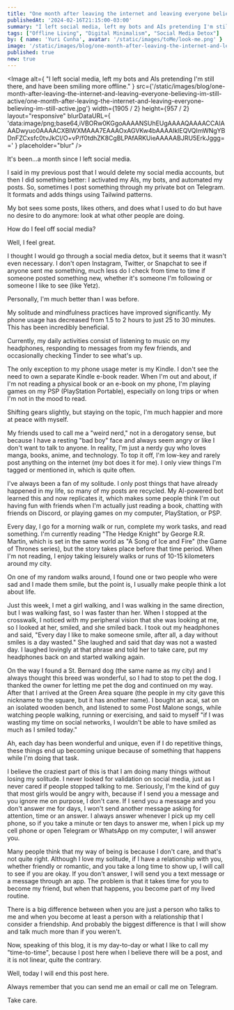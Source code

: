 ```yaml
---
title: "One month after leaving the internet and leaving everyone believing I'm still active"
publishedAt: '2024-02-16T21:15:00-03:00'
summary: "I left social media, left my bots and AIs pretending I'm still there, and have been smiling more offline."
tags: ["Offline Living", "Digital Minimalism", "Social Media Detox"]
by: { name: 'Yuri Cunha', avatar: '/static/images/toMe/look-me.png' }
image: '/static/images/blog/one-month-after-leaving-the-internet-and-leaving-everyone-believing-im-still-active/one-month-after-leaving-the-internet-and-leaving-everyone-believing-im-still-active.jpg'
published: true
new: true
---
```


<Image
  alt={
    "I left social media, left my bots and AIs pretending I'm still there, and have been smiling more offline."
  }
  src={'/static/images/blog/one-month-after-leaving-the-internet-and-leaving-everyone-believing-im-still-active/one-month-after-leaving-the-internet-and-leaving-everyone-believing-im-still-active.jpg'}
  width={1905 / 2}
  height={957 / 2}
  layout="responsive"
  blurDataURL={
    'data:image/png;base64,iVBORw0KGgoAAAANSUhEUgAAAAQAAAACCAIAAADwyuo0AAAACXBIWXMAAA7EAAAOxAGVKw4bAAAAIklEQVQImWNgYBDnFZCxsfc0tvJkCI/O+vP/f0tdhZK8CgBLPAfARKUieAAAAABJRU5ErkJggg=='
  }
  placeholder="blur"
/>

It's been...a month since I left social media.

I said in my previous post that I would delete my social media accounts, but then I did something better: I activated my AIs, my bots, and automated my posts. So, sometimes I post something through my private bot on Telegram. It formats and adds things using Tailwind patterns.

My bot sees some posts, likes others, and does what I used to do but have no desire to do anymore: look at what other people are doing.

How do I feel off social media?

Well, I feel great.

I thought I would go through a social media detox, but it seems that it wasn't even necessary. I don't open Instagram, Twitter, or Snapchat to see if anyone sent me something, much less do I check from time to time if someone posted something new, whether it's someone I'm following or someone I like to see (like Yetz).

Personally, I'm much better than I was before.

My solitude and mindfulness practices have improved significantly. My phone usage has decreased from 1.5 to 2 hours to just 25 to 30 minutes. This has been incredibly beneficial.

Currently, my daily activities consist of listening to music on my headphones, responding to messages from my few friends, and occasionally checking Tinder to see what's up.

The only exception to my phone usage meter is my Kindle. I don't see the need to own a separate Kindle e-book reader. When I'm out and about, if I'm not reading a physical book or an e-book on my phone, I'm playing games on my PSP (PlayStation Portable), especially on long trips or when I'm not in the mood to read.

Shifting gears slightly, but staying on the topic, I'm much happier and more at peace with myself.

My friends used to call me a "weird nerd," not in a derogatory sense, but because I have a resting "bad boy" face and always seem angry or like I don't want to talk to anyone. In reality, I'm just a nerdy guy who loves manga, books, anime, and technology. To top it off, I'm low-key and rarely post anything on the internet (my bot does it for me). I only view things I'm tagged or mentioned in, which is quite often.

I've always been a fan of my solitude. I only post things that have already happened in my life, so many of my posts are recycled. My AI-powered bot learned this and now replicates it, which makes some people think I'm out having fun with friends when I'm actually just reading a book, chatting with friends on Discord, or playing games on my computer, PlayStation, or PSP.

Every day, I go for a morning walk or run, complete my work tasks, and read something. I'm currently reading "The Hedge Knight" by George R.R. Martin, which is set in the same world as "A Song of Ice and Fire" (the Game of Thrones series), but the story takes place before that time period. When I'm not reading, I enjoy taking leisurely walks or runs of 10-15 kilometers around my city.

On one of my random walks around, I found one or two people who were sad and I made them smile, but the point is, I usually make people think a lot about life.

Just this week, I met a girl walking, and I was walking in the same direction, but I was walking fast, so I was faster than her. When I stopped at the crosswalk, I noticed with my peripheral vision that she was looking at me, so I looked at her, smiled, and she smiled back. I took out my headphones and said, "Every day I like to make someone smile, after all, a day without smiles is a day wasted." She laughed and said that day was not a wasted day. I laughed lovingly at that phrase and told her to take care, put my headphones back on and started walking again.

On the way I found a St. Bernard dog (the same name as my city) and I always thought this breed was wonderful, so I had to stop to pet the dog. I thanked the owner for letting me pet the dog and continued on my way. After that I arrived at the Green Area square (the people in my city gave this nickname to the square, but it has another name). I bought an acai, sat on an isolated wooden bench, and listened to some Post Malone songs, while watching people walking, running or exercising, and said to myself "if I was wasting my time on social networks, I wouldn't be able to have smiled as much as I smiled today."

Ah, each day has been wonderful and unique, even if I do repetitive things, these things end up becoming unique because of something that happens while I'm doing that task.

I believe the craziest part of this is that I am doing many things without losing my solitude. I never looked for validation on social media, just as I never cared if people stopped talking to me. Seriously, I'm the kind of guy that most girls would be angry with, because if I send you a message and you ignore me on purpose, I don't care. If I send you a message and you don't answer me for days, I won't send another message asking for attention, time or an answer. I always answer whenever I pick up my cell phone, so if you take a minute or ten days to answer me, when I pick up my cell phone or open Telegram or WhatsApp on my computer, I will answer you.

Many people think that my way of being is because I don't care, and that's not quite right. Although I love my solitude, if I have a relationship with you, whether friendly or romantic, and you take a long time to show up, I will call to see if you are okay. If you don't answer, I will send you a text message or a message through an app. The problem is that it takes time for you to become my friend, but when that happens, you become part of my lived routine.

There is a big difference between when you are just a person who talks to me and when you become at least a person with a relationship that I consider a friendship. And probably the biggest difference is that I will show and talk much more than if you weren't.

Now, speaking of this blog, it is my day-to-day or what I like to call my "time-to-time", because I post here when I believe there will be a post, and it is not linear, quite the contrary.

Well, today I will end this post here.

Always remember that you can send me an email or call me on Telegram.

Take care.
